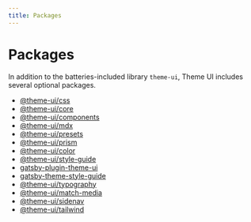 ---
title: Packages
---


# Packages

In addition to the batteries-included library `theme-ui`, Theme UI includes
several optional packages.

<Cards width={320}>

- [@theme-ui/css](/packages/css)
- [@theme-ui/core](/packages/core)
- [@theme-ui/components](/packages/components)
- [@theme-ui/mdx](/packages/mdx)
- [@theme-ui/presets](/packages/presets)
- [@theme-ui/prism](/packages/prism)
- [@theme-ui/color](/packages/color)
- [@theme-ui/style-guide](/packages/style-guide)
- [gatsby-plugin-theme-ui](/packages/gatsby-plugin)
- [gatsby-theme-style-guide](/packages/gatsby-theme-style-guide)
- [@theme-ui/typography](/packages/typography)
- [@theme-ui/match-media](/packages/match-media)
- [@theme-ui/sidenav](/packages/sidenav)
- [@theme-ui/tailwind](/packages/tailwind)

</Cards>
